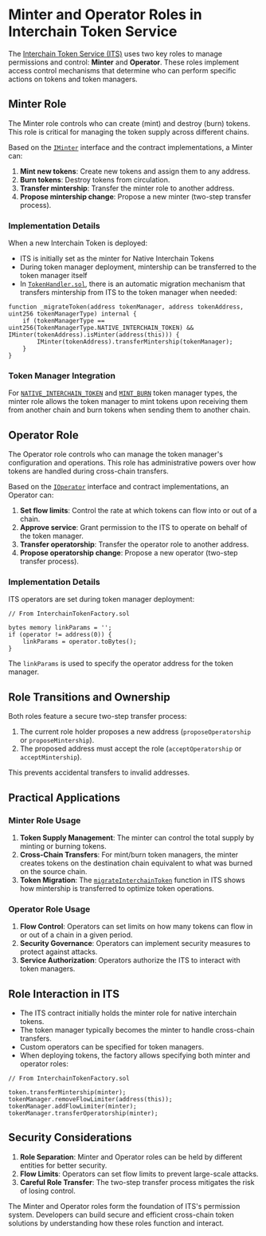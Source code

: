 # Minter and Operator Roles in Interchain Token Service

The [Interchain Token Service (ITS)](https://github.com/axelarnetwork/interchain-token-service/tree/main) uses two key roles to manage permissions and control: **Minter** and **Operator**. These roles implement access control mechanisms that determine who can perform specific actions on tokens and token managers.

## Minter Role

The Minter role controls who can create (mint) and destroy (burn) tokens. This role is critical for managing the token supply across different chains.

Based on the [`IMinter`](https://github.com/axelarnetwork/interchain-token-service/blob/main/contracts/interfaces/IMinter.sol) interface and the contract implementations, a Minter can:

1. **Mint new tokens**: Create new tokens and assign them to any address.
2. **Burn tokens**: Destroy tokens from circulation.
3. **Transfer mintership**: Transfer the minter role to another address.
4. **Propose mintership change**: Propose a new minter (two-step transfer process).

### Implementation Details

When a new Interchain Token is deployed:

- ITS is initially set as the minter for Native Interchain Tokens
- During token manager deployment, mintership can be transferred to the token manager itself
- In [`TokenHandler.sol`](https://github.com/axelarnetwork/interchain-token-service/blob/main/contracts/TokenHandler.sol), there is an automatic migration mechanism that transfers mintership from ITS to the token manager when needed:

```solidity
function _migrateToken(address tokenManager, address tokenAddress, uint256 tokenManagerType) internal {
    if (tokenManagerType == uint256(TokenManagerType.NATIVE_INTERCHAIN_TOKEN) && IMinter(tokenAddress).isMinter(address(this))) {
        IMinter(tokenAddress).transferMintership(tokenManager);
    }
}
```

### Token Manager Integration

For [`NATIVE_INTERCHAIN_TOKEN`](https://github.com/axelarnetwork/interchain-token-service/blob/4ba40851ee13cf98077e38b49f2c106d09a2f67c/contracts/interfaces/ITokenManagerType.sol#L11) and [`MINT_BURN`](https://github.com/axelarnetwork/interchain-token-service/blob/4ba40851ee13cf98077e38b49f2c106d09a2f67c/contracts/interfaces/ITokenManagerType.sol#L15) token manager types, the minter role allows the token manager to mint tokens upon receiving them from another chain and burn tokens when sending them to another chain.

## Operator Role

The Operator role controls who can manage the token manager's configuration and operations. This role has administrative powers over how tokens are handled during cross-chain transfers.

Based on the [`IOperator`](https://github.com/axelarnetwork/interchain-token-service/blob/main/contracts/interfaces/IOperator.sol) interface and contract implementations, an Operator can:

1. **Set flow limits**: Control the rate at which tokens can flow into or out of a chain.
2. **Approve service**: Grant permission to the ITS to operate on behalf of the token manager.
3. **Transfer operatorship**: Transfer the operator role to another address.
4. **Propose operatorship change**: Propose a new operator (two-step transfer process).

### Implementation Details

ITS operators are set during token manager deployment:

```solidity
// From InterchainTokenFactory.sol

bytes memory linkParams = '';
if (operator != address(0)) {
    linkParams = operator.toBytes();
}
```

The `linkParams` is used to specify the operator address for the token manager.

## Role Transitions and Ownership

Both roles feature a secure two-step transfer process:

1. The current role holder proposes a new address (`proposeOperatorship` or `proposeMintership`).
2. The proposed address must accept the role (`acceptOperatorship` or `acceptMintership`).

This prevents accidental transfers to invalid addresses.

## Practical Applications

### Minter Role Usage

1. **Token Supply Management**: The minter can control the total supply by minting or burning tokens.
2. **Cross-Chain Transfers**: For mint/burn token managers, the minter creates tokens on the destination chain equivalent to what was burned on the source chain.
3. **Token Migration**: The [`migrateInterchainToken`](https://github.com/axelarnetwork/interchain-token-service/blob/main/contracts/InterchainTokenService.sol) function in ITS shows how mintership is transferred to optimize token operations.

### Operator Role Usage

1. **Flow Control**: Operators can set limits on how many tokens can flow in or out of a chain in a given period.
2. **Security Governance**: Operators can implement security measures to protect against attacks.
3. **Service Authorization**: Operators authorize the ITS to interact with token managers.

## Role Interaction in ITS

- The ITS contract initially holds the minter role for native interchain tokens.
- The token manager typically becomes the minter to handle cross-chain transfers.
- Custom operators can be specified for token managers.
- When deploying tokens, the factory allows specifying both minter and operator roles:

```solidity
// From InterchainTokenFactory.sol

token.transferMintership(minter);
tokenManager.removeFlowLimiter(address(this));
tokenManager.addFlowLimiter(minter);
tokenManager.transferOperatorship(minter);
```

## Security Considerations

1. **Role Separation**: Minter and Operator roles can be held by different entities for better security.
2. **Flow Limits**: Operators can set flow limits to prevent large-scale attacks.
3. **Careful Role Transfer**: The two-step transfer process mitigates the risk of losing control.

The Minter and Operator roles form the foundation of ITS's permission system. Developers can build secure and efficient cross-chain token solutions by understanding how these roles function and interact.